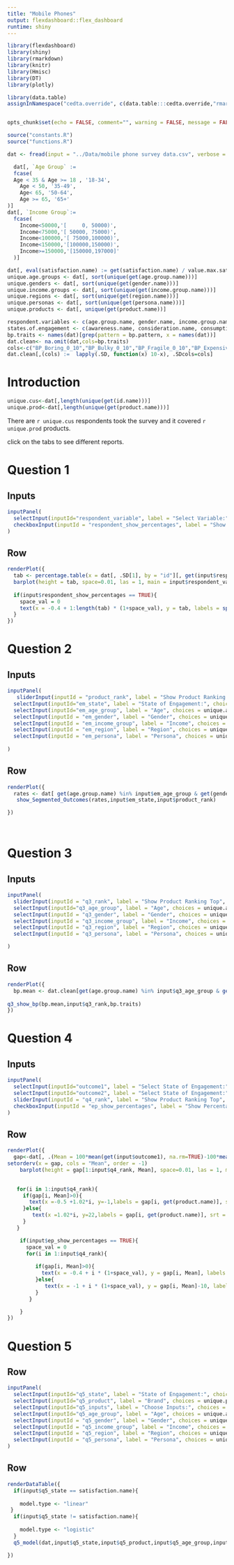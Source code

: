```yaml
---
title: "Mobile Phones"
output: flexdashboard::flex_dashboard
runtime: shiny
---
```



```r
library(flexdashboard)
library(shiny)
library(rmarkdown)
library(knitr)
library(Hmisc)
library(DT)
library(plotly)

library(data.table)
assignInNamespace("cedta.override", c(data.table:::cedta.override,"rmarkdown"), "data.table")


opts_chunk$set(echo = FALSE, comment="", warning = FALSE, message = FALSE, tidy.opts=list(width.cutoff=55), tidy = TRUE)

```

```r
source("constants.R")
source("functions.R")
```



```r
dat <- fread(input = "../Data/mobile phone survey data.csv", verbose = F)
```

```r
  dat[, `Age Group` :=
  fcase(
  Age < 35 & Age >= 18 , '18-34',
	Age < 50, '35-49',
	Age< 65, '50-64',
	Age >= 65, '65+'
)]
dat[, `Income Group`:=
  fcase(
    Income<50000,'[     0, 50000)',
    Income<75000,'[ 50000, 75000)',
    Income<100000,'[ 75000,100000)',
    Income<150000,'[100000,150000)',
    Income>=150000,'[150000,197000]'
  )]

```


```r
dat[, eval(satisfaction.name) := get(satisfaction.name) / value.max.satisfaction]
unique.age.groups <- dat[, sort(unique(get(age.group.name)))]
unique.genders <- dat[, sort(unique(get(gender.name)))]
unique.income.groups <- dat[, sort(unique(get(income.group.name)))]
unique.regions <- dat[, sort(unique(get(region.name)))]
unique.personas <- dat[, sort(unique(get(persona.name)))]
unique.products <- dat[, unique(get(product.name))]

respondent.variables <- c(age.group.name, gender.name, income.group.name, region.name, persona.name)
states.of.engagement <- c(awareness.name, consideration.name, consumption.name, satisfaction.name, advocacy.name)
bp.traits <- names(dat)[grep(pattern = bp.pattern, x = names(dat))]
dat.clean<- na.omit(dat,cols=bp.traits)
cols<-c("BP_Boring_0_10","BP_Bulky_0_10","BP_Fragile_0_10","BP_Expensive_0_10")
dat.clean[,(cols) :=  lapply(.SD, function(x) 10-x), .SDcols=cols]
```

Introduction
=====================================  

```r
unique.cus<-dat[,length(unique(get(id.name)))]
unique.prod<-dat[,length(unique(get(product.name)))]
```


There are `r unique.cus` respondents took the survey and it covered `r unique.prod` products.

click on the tabs to see different reports.


Question 1
===================================


Inputs {.sidebar}
-------------------------------------

```r
inputPanel(
  selectInput(inputId="respondent_variable", label = "Select Variable:", choices = respondent.variables, selected = respondent.variables[1]),
  checkboxInput(inputId = "respondent_show_percentages", label = "Show Percentages", value = TRUE)
)
```

Row {data-height=500}
-------------------------------------

```r
renderPlot({
  tab <- percentage.table(x = dat[, .SD[1], by = "id"][, get(input$respondent_variable)])
  barplot(height = tab, space=0.01, las = 1, main = input$respondent_variable, ylab = "Percentage", xlab = input$respondent_variable, ylim = c(0, 1.2*max(tab, na.rm = TRUE)), col = "dodgerblue")
  
  if(input$respondent_show_percentages == TRUE){
    space_val = 0
    text(x = -0.4 + 1:length(tab) * (1+space_val), y = tab, labels = sprintf("%.1f%%", tab), pos = 3)
  }
})
```

Question 2
=====================================  


Inputs {.sidebar}
-------------------------------------

```r
inputPanel(
   sliderInput(inputId = "product_rank", label = "Show Product Ranking Top", min = 0, max = 20, value = 5, step = 1),
  selectInput(inputId="em_state", label = "State of Engagement:", choices = states.of.engagement, selected = states.of.engagement[1]),
  selectInput(inputId="em_age_group", label = "Age", choices = unique.age.groups, selected = unique.age.groups, multiple = TRUE),
  selectInput(inputId = "em_gender", label = "Gender", choices = unique.genders, selected = unique.genders, multiple = TRUE),
  selectInput(inputId = "em_income_group", label = "Income", choices = unique.income.groups, selected = unique.income.groups, multiple = TRUE),
  selectInput(inputId = "em_region", label = "Region", choices = unique.regions, selected = unique.regions, multiple = TRUE),
  selectInput(inputId = "em_persona", label = "Persona", choices = unique.personas, selected = unique.personas, multiple = TRUE)
 
)
```

Row {data-height=500}
-------------------------------------

```r
renderPlot({
  rates <- dat[ get(age.group.name) %in% input$em_age_group & get(gender.name) %in% input$em_gender & get(income.group.name) %in% input$em_income_group & get(region.name) %in% input$em_region & get(persona.name) %in% input$em_persona, .(Mean = 100*mean(get(input$em_state), na.rm=TRUE)), by = product.name]
   show_Segmented_Outcomes(rates,input$em_state,input$product_rank)

})

 
```




Question 3
=====================================  

Inputs {.sidebar}
-------------------------------------

```r
inputPanel(
  sliderInput(inputId = "q3_rank", label = "Show Product Ranking Top", min = 1, max = 20, value = 5, step = 1),
  selectInput(inputId="q3_age_group", label = "Age", choices = unique.age.groups, selected = unique.age.groups, multiple = TRUE),
  selectInput(inputId = "q3_gender", label = "Gender", choices = unique.genders, selected = unique.genders, multiple = TRUE),
  selectInput(inputId = "q3_income_group", label = "Income", choices = unique.income.groups, selected = unique.income.groups, multiple = TRUE),
  selectInput(inputId = "q3_region", label = "Region", choices = unique.regions, selected = unique.regions, multiple = TRUE),
  selectInput(inputId = "q3_persona", label = "Persona", choices = unique.personas, selected = unique.personas, multiple = TRUE)

)
```

Row {data-height=500}
-------------------------------------
```r
renderPlot({
  bp.mean <- dat.clean[get(age.group.name) %in% input$q3_age_group & get(gender.name) %in% input$q3_gender & get(income.group.name) %in% input$q3_income_group& get(region.name) %in% input$q3_region & get(persona.name) %in% input$q3_persona,]
  
q3_show_bp(bp.mean,input$q3_rank,bp.traits) 
})
```



Question 4
=====================================  

Inputs {.sidebar}
-------------------------------------

```r
inputPanel(
  selectInput(inputId="outcome1", label = "Select State of Engagement:", choices = states.of.engagement, selected = states.of.engagement[1]),
  selectInput(inputId="outcome2", label = "Select State of Engagement:", choices = states.of.engagement, selected = states.of.engagement[2]),
  sliderInput(inputId = "q4_rank", label = "Show Product Ranking Top", min = 1, max = 20, value = 5, step = 1),
  checkboxInput(inputId = "ep_show_percentages", label = "Show Percentages", value = TRUE)
)

```

Row {data-height=1000}
-------------------------------------

```r
renderPlot({
  gap<-dat[, .(Mean = 100*mean(get(input$outcome1), na.rm=TRUE)-100*mean(get(input$outcome2), na.rm=TRUE)),by=product.name]
setorderv(x = gap, cols = "Mean", order = -1)
    barplot(height = gap[1:input$q4_rank, Mean], space=0.01, las = 1, main = sprintf("Gap in Outcomes: %s - %s", input$outcome1,input$outcome2),ylab="Percentage", ylim = c(1.2 * min(gap[, Mean], na.rm = TRUE), 1.2 * max(gap[, Mean], na.rm = TRUE)), col = "dodgerblue")

    
   for(i in 1:input$q4_rank){
     if(gap[i, Mean]>0){
       text(x =-0.5 +1.02*i, y=-1,labels = gap[i, get(product.name)], srt = 45, pos = 2)
     }else{
        text(x =1.02*i, y=22,labels = gap[i, get(product.name)], srt = 45,pos = 3)
     }
   }

    if(input$ep_show_percentages == TRUE){
      space_val = 0
      for(i in 1:input$q4_rank){
        
         if(gap[i, Mean]>0){
           text(x = -0.4 + i * (1+space_val), y = gap[i, Mean], labels = sprintf("%.1f%%", gap[i, Mean]), pos = 3)
         }else{
            text(x = -1 + i * (1+space_val), y = gap[i, Mean]-10, labels = sprintf("%.1f%%", gap[i, Mean]), pos = 4)
         }
       }

    }
})
```

Question 5
=====================================  

Row {data-height=500}
-------------------------------------


```r
inputPanel(
  selectInput(inputId="q5_state", label = "State of Engagement:", choices = states.of.engagement, selected = states.of.engagement[1]),
  selectInput(inputId="q5_product", label = "Brand", choices = unique.products, selected = unique.products[1], multiple = TRUE),
  selectInput(inputId="q5_inputs", label = "Choose Inputs:", choices = c(age.group.name, gender.name, region.name, income.group.name, persona.name, bp.traits,aggregated.name), selected = c(age.group.name, gender.name, region.name, income.group.name,aggregated.name), multiple = TRUE),
  selectInput(inputId="q5_age_group", label = "Age", choices = unique.age.groups, selected = unique.age.groups, multiple = TRUE),
  selectInput(inputId = "q5_gender", label = "Gender", choices = unique.genders, selected = unique.genders, multiple = TRUE),
  selectInput(inputId = "q5_income_group", label = "Income", choices = unique.income.groups, selected = unique.income.groups, multiple = TRUE),
  selectInput(inputId = "q5_region", label = "Region", choices = unique.regions, selected = unique.regions, multiple = TRUE),
  selectInput(inputId = "q5_persona", label = "Persona", choices = unique.personas, selected = unique.personas, multiple = TRUE)
)
```

Row {data-height=1000}
-------------------------------------

```r
renderDataTable({
  if(input$q5_state == satisfaction.name){
    
    model.type <- "linear"
 }
  if(input$q5_state != satisfaction.name){
    
    model.type <- "logistic"
  }
  q5_model(dat,input$q5_state,input$q5_product,input$q5_age_group,input$q5_gender,input$q5_income_group,input$q5_region,input$q5_persona,model.type)

})


```

